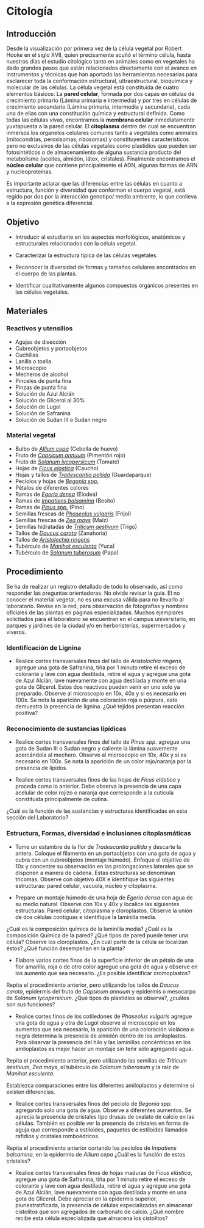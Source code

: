 # Citología

## Introducción

Desde la visualización por primera vez de la célula vegetal por Robert Hooke en el siglo XVII, quien precisamente acuñó el término célula, hasta nuestros días el estudio citológico tanto en animales como en vegetales ha dado grandes pasos que están relacionados directamente con el avance en instrumentos y técnicas que han aportado las herramientas necesarias para esclarecer toda la conformación estructural, ultraestructural, bioquímica y molecular de las células. La célula vegetal está constituida de cuatro elementos básicos: La **pared celular**, formada por dos capas en células de crecimiento primario (Lámina primaria e intermedia) y por tres en células de crecimiento secundario (Lámina primaria, intermedia y secundaria), cada una de ellas con una constitución química y estructural definida. Como todas las células vivas, encontramos la **membrana celular** inmediatamente yuxtapuesta a la pared celular. El **citoplasma** dentro del cual se encuentran inmersos los organelos celulares comunes tanto a vegetales como animales (mitocondrias, peroxisomas, ribosomas) y constituyentes característicos pero no exclusivos de las células vegetales como plastidios que pueden ser fotosintéticos o de almacenamiento de alguna sustancia producto del metabolismo (aceites, almidón, látex, cristales). Finalmente encontramos el **núcleo celular** que contiene principalmente el ADN, algunas formas de ARN y nucleoproteínas.

Es importante aclarar que las diferencias entre las células en cuanto a estructura, función y diversidad que conforman el cuerpo vegetal, está regido por dos por la interacción genotipo/ medio ambiente, lo que conlleva a la expresión genética diferencial.

## Objetivo

-   Introducir al estudiante en los aspectos morfológicos, anatómicos y estructurales relacionados con la célula vegetal.

-   Caracterizar la estructura típica de las células vegetales.

-   Reconocer la diversidad de formas y tamaños celulares encontrados en el cuerpo de las plantas.

-   Identificar cualitativamente algunos compuestos orgánicos presentes en las células vegetales.

## Materiales

### Reactivos y utensilios

-   Agujas de disección
-   Cubreobjetos y portaobjetos
-   Cuchillas
-   Lanilla o toalla
-   Microscopio
-   Mecheros de alcohol
-   Pinceles de punta fina
-   Pinzas de punta fina
-   Solución de Azul Alcián
-   Solución de Glicerol al 30%
-   Solución de Lugol
-   Solución de Safranina
-   Solución de Sudan III o Sudan negro

### Material vegetal

-   Bulbo de [*Allium cepa*](https://tropicos.org/name/18401646) (Cebolla de huevo)
-   Fruto de [*Capsicum annuum*](https://tropicos.org/name/29600002) (Pimentón rojo)
-   Fruto de [*Solanum lycopersicum*](https://tropicos.org/name/29605838) (Tomate)
-   Hojas de [*Ficus elastica*](https://tropicos.org/name/21302161) (Caucho)
-   Hojas y tallos de [*Tradescantia pallida*](https://tropicos.org/name/8300409) (Guardaparque)
-   Pecíolos y hojas de [*Begonia spp.*](https://tropicos.org/name/40025930)
-   Pétalos de diferentes colores
-   Ramas de [*Egeria densa*](https://tropicos.org/name/16100033) (Elodea)
-   Ramas de [*Impatiens balsamina*](https://tropicos.org/name/3100102) (Besito)
-   Ramas de [*Pinus spp.*](https://tropicos.org/name/40009142) (Pino)
-   Semillas frescas de [*Phaseolus vulgaris*](https://tropicos.org/name/13031753) (Frijol)
-   Semillas frescas de [*Zea mays*](https://tropicos.org/name/25510055) (Maíz)
-   Semillas hidratadas de [*Triticum aestivum*](https://tropicos.org/name/25510034) (Trigo)
-   Tallos de [*Daucus carota*](https://tropicos.org/name/1701516) (Zanahoria)
-   Tallos de [*Aristolochia ringens*](https://tropicos.org/name/2500164)
-   Tubérculo de [*Manihot esculenta*](https://tropicos.org/name/12800237) (Yuca)
-   Tubérculo de [*Solanum tuberosum*](https://tropicos.org/name/29600334) (Papa)

## Procedimiento

Se ha de realizar un registro detallado de todo lo observado, así como responder las preguntas orientadoras. No olvide revisar la guía. El no conocer el material vegetal, no es una excusa válida para no llevarlo al laboratorio. Revise en la red, para observación de fotografías y nombres oficiales de las plantas en páginas especializadas. Muchos ejemplares solicitados para el laboratorio se encuentran en el campus universitario, en parques y jardines de la ciudad y/o en herboristerías, supermercados y viveros.

### Identificación de Lignina

-   Realice cortes transversales finos del tallo de *Aristolochia ringens*, agregue una gota de Safranina, tiña por 1 minuto retire el exceso de colorante y lave con agua destilada, retire el agua y agregue una gota de Azul Alcián, lave nuevamente con agua destilada y monte en una gota de Glicerol. Estos dos reactivos pueden venir en uno solo ya preparado. Observe al microscopio en 10x, 40x y si es necesario en 100x. Se nota la aparición de una coloración roja o púrpura, esto demuestra la presencia de lignina. ¿Qué tejidos presentan reacción positiva?

### Reconocimiento de sustancias lipídicas

-   Realice cortes transversales finos del tallo de *Pinus spp.* agregue una gota de Sudan III o Sudan negro y caliente la lámina suavemente acercándola al mechero. Observe al microscopio en 10x, 40x y si es necesario en 100x. Se nota la aparición de un color rojo/naranja por la presencia de lípidos.

-   Realice cortes transversales finos de las hojas de *Ficus elástica* y proceda como lo anterior. Debe observa la presencia de una capa acelular de color rojizo o naranja que corresponde a la cutícula constituida principalmente de cutina.

¿Cuál es la función de las sustancias y estructuras identificadas en esta sección del Laboratorio?

### Estructura, Formas, diversidad e inclusiones citoplasmáticas

-   Tome un estambre de la flor de *Tradescantia pallida* y descarte la antera. Coloque el filamento en un portaobjetos con una gota de agua y cubra con un cubreobjetos (montaje húmedo). Enfoque el objetivo de 10x y concentre su observación en las prolongaciones laterales que se disponen a manera de cadena. Estas estructuras se denominan tricomas. Observe con objetivo 40X e identifique las siguientes estructuras: pared celular, vacuola, núcleo y citoplasma.

-   Prepare un montaje húmedo de una hoja de *Egeria densa* con agua de su medio natural. Observe con 10x y 40x y localice las siguientes estructuras: Pared celular, citoplasma y cloroplastos. Observe la unión de dos células contiguas e identifique la laminilla media.

¿Cuál es la composición química de la laminilla media? ¿Cuál es la composición Química de la pared? ¿Qué tipos de pared puede tener una célula? Observe los cloroplastos. ¿En cuál parte de la célula se localizan éstos? ¿Qué función desempeñan en la planta?

-   Elabore varios cortes finos de la superficie inferior de un pétalo de una flor amarilla, roja o de otro color agregue una gota de agua y observe en los aumento que sea necesario. ¿Es posible identificar cromoplastos?

Repita el procedimiento anterior, pero utilizando los tallos de *Daucus carota*, epidermis del fruto de *Capsicum annuum* y epidermis o mesocarpo de *Solanum lycopersicum*. ¿Qué tipos de plastidios se observa?, ¿cuáles son sus funciones?

-   Realice cortes finos de los cotiledones de *Phaseolus vulgaris* agregue una gota de agua y otra de Lugol observe al microscopio en los aumentos que sea necesario, la aparición de una coloración violácea o negra determina la presencia de almidón dentro de los amiloplastos. Para observar la presencia del hilo y las laminillas concéntricas en los amiloplastos es mejor hacer un montaje sin teñir sólo agregando agua.

Repita el procedimiento anterior, pero utilizando las semillas de *Triticum aestivum*, *Zea mays*, el tubérculo de *Solanum tuberosum* y la raíz de *Manihot esculenta*.

Establezca comparaciones entre los diferentes amiloplastos y determine si existen diferencias.

-   Realice cortes transversales finos del peciolo de *Begonia spp.* agregando solo una gota de agua. Observe a diferentes aumentos. Se aprecia la presencia de cristales tipo drusas de oxalato de calcio en las células. También es posible ver la presencia de cristales en forma de aguja que corresponde a estiloides, paquetes de estiloides llamados rafidios y cristales romboédricos.

Repita el procedimiento anterior cortando los peciolos de *Impatiens balsamina*, en la epidermis de *Allium cepa* ¿Cuál es la función de estos cristales?

-   Realice cortes transversales finos de hojas maduras de *Ficus elástica*, agregue una gota de Safranina, tiña por 1 minuto retire el exceso de colorante y lave con agua destilada, retire el agua y agregue una gota de Azul Alcián, lave nuevamente con agua destilada y monte en una gota de Glicerol. Debe apreciar en la epidermis superior, pluriestratificada, la presencia de células especializadas en almacenar cistolitos que son agregados de carbonato de calcio. ¿Qué nombre recibe esta célula especializada que almacena los cistolitos?

